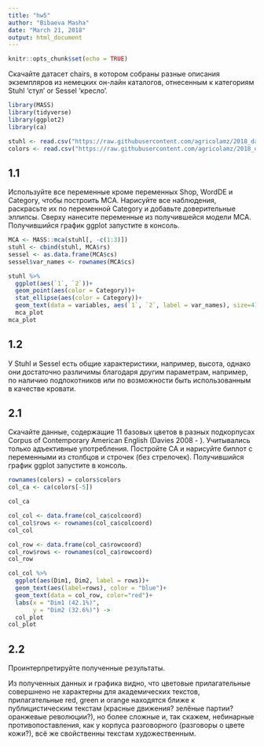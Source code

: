 ```yaml
---
title: "hw5"
author: "Bibaeva Masha"
date: "March 21, 2018"
output: html_document
---
```


```r
knitr::opts_chunk$set(echo = TRUE)
```

Скачайте датасет chairs, в котором собраны разные описания экземпляров из немецких он-лайн каталогов, отнесенным к категориям Stuhl ‘стул’ or Sessel ‘кресло’.

```r
library(MASS)
library(tidyverse)
library(ggplot2)
library(ca)

stuhl <- read.csv("https://raw.githubusercontent.com/agricolamz/2018_data_analysis_for_linguists/master/data/students/mbibaeva/hw5_CA_MCA/hw5_chairs.csv")
colors <- read.csv("https://raw.githubusercontent.com/agricolamz/2018_data_analysis_for_linguists/master/data/students/mbibaeva/hw5_CA_MCA/hw5_colreg.csv")
```

## 1.1

Используйте все переменные кроме переменных Shop, WordDE и Category, чтобы построить MCA. Нарисуйте все наблюдения, раскрасьте их по переменной Category и добавьте доверительные эллипсы. Сверху нанесите переменные из получившейся модели MCA. Получившийся график ggplot запустите в консоль.

```r
MCA <- MASS::mca(stuhl[, -c(1:3)])
stuhl <- cbind(stuhl, MCA$rs)
sessel <- as.data.frame(MCA$cs)
sessel$var_names <- rownames(MCA$cs)

stuhl %>% 
  ggplot(aes(`1`, `2`))+
  geom_point(aes(color = Category))+
  stat_ellipse(aes(color = Category))+
  geom_text(data = variables, aes(`1`, `2`, label = var_names), size=4) ->
  mca_plot
mca_plot
```
## 1.2

У Stuhl и Sessel есть общие характеристики, например, высота, однако они достаточно различимы благодаря другим параметрам, например, по наличию подлокотников или по возможности быть использованным в качестве кровати.

## 2.1

Cкачайте данные, содержащие 11 базовых цветов в разных подкорпусах Corpus of Contemporary American English (Davies 2008 - ). Учитывались только адъективные употребления. Постройте CA и нарисуйте биплот с переменными из столбцов и строчек (без стрелочек). Получившийся график ggplot запустите в консоль.

```r
rownames(colors) = colors$colors
col_ca <- ca(colors[-5])

col_ca

col_col <- data.frame(col_ca$colcoord)
col_col$rows <- rownames(col_ca$colcoord)
col_col

col_row <- data.frame(col_ca$rowcoord)
col_row$rows <- rownames(col_ca$rowcoord)
col_row

col_col %>% 
  ggplot(aes(Dim1, Dim2, label = rows))+
  geom_text(aes(label=rows), color = "blue")+
  geom_text(data = col_row, color="red")+
  labs(x = "Dim1 (42.1%)",
       y = "Dim2 (32.6%)") ->
  col_plot
col_plot
```
## 2.2

Проинтерпретируйте полученные результаты.

Из полученных данных и графика видно, что цветовые прилагательные совершнено не характерны для академических текстов, прилагательные red, green и orange находятся ближе к публицистическим текстам (красные движения? зелёные партии? оранжевые революции?), но более сложные и, так скажем, небинарные противопоставления, как у корпуса разговорного (разговоры о цвете кожи?), всё же свойственны текстам художественным. 
